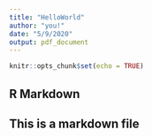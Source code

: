 ```yaml
---
title: "HelloWorld"
author: "you!"
date: "5/9/2020"
output: pdf_document
---
```


```r
knitr::opts_chunk$set(echo = TRUE)
```

## R Markdown

## This is a markdown file
